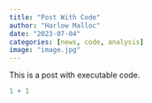 ```yaml
---
title: "Post With Code"
author: "Harlow Malloc"
date: "2023-07-04"
categories: [news, code, analysis]
image: "image.jpg"
---
```


This is a post with executable code.

```r
1 + 1
```
